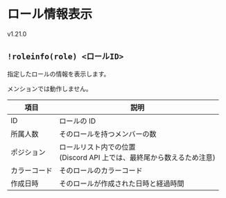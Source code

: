 
# ロール情報表示

<VersionBadge>v1.21.0</VersionBadge>

## `!roleinfo(role) <ロールID>`

指定したロールの情報を表示します。

メンションでは動作しません。

| 項目         | 説明                                                                        |
| ------------ | --------------------------------------------------------------------------- |
| ID           | ロールの ID                                                                 |
| 所属人数     | そのロールを持つメンバーの数                                                |
| ポジション   | ロールリスト内での位置 <br/> (Discord API 上では、最終尾から数えるため注意) |
| カラーコード | そのロールのカラーコード                                                    |
| 作成日時     | そのロールが作成された日時と経過時間                                        |
